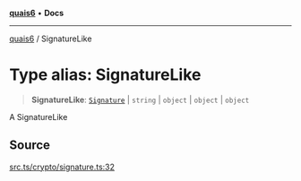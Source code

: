 [**quais6**](../README.md) • **Docs**

***

[quais6](../globals.md) / SignatureLike

# Type alias: SignatureLike

> **SignatureLike**: [`Signature`](../classes/Signature.md) \| `string` \| `object` \| `object` \| `object`

A SignatureLike

## Source

[src.ts/crypto/signature.ts:32](https://github.com/dominant-strategies/quais-6.js/blob/aca1855329c3946c627ab7f16ac5304cea7d20c5/src.ts/crypto/signature.ts#L32)

